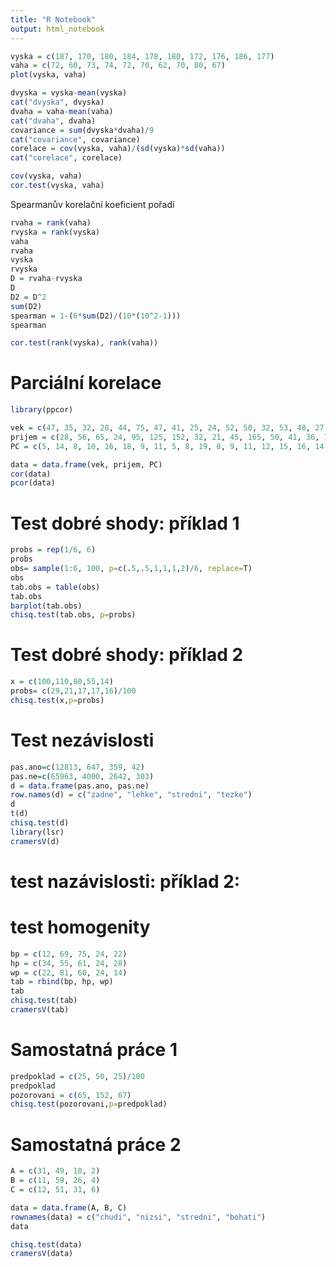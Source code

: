 ```yaml
---
title: "R Notebook"
output: html_notebook
---
```


```r
vyska = c(187, 170, 180, 184, 178, 180, 172, 176, 186, 177)
vaha = c(72, 60, 73, 74, 72, 70, 62, 70, 80, 67)
plot(vyska, vaha)
```

```r
dvyska = vyska-mean(vyska)
cat("dvyska", dvyska)
dvaha = vaha-mean(vaha)
cat("dvaha", dvaha)
covariance = sum(dvyska*dvaha)/9
cat("covariance", covariance)
corelace = cov(vyska, vaha)/(sd(vyska)*sd(vaha))
cat("corelace", corelace)
```

```r
cov(vyska, vaha)
cor.test(vyska, vaha)

```

Spearmanův korelační koeficient pořadí

```r
rvaha = rank(vaha)
rvyska = rank(vyska)
vaha
rvaha
vyska
rvyska
D = rvaha-rvyska
D
D2 = D^2
sum(D2)
spearman = 1-(6*sum(D2)/(10*(10^2-1)))
spearman
```
```r
cor.test(rank(vyska), rank(vaha))
```


# Parciální korelace

```r
library(ppcor)
```



```r
vek = c(47, 35, 32, 28, 44, 75, 47, 41, 25, 24, 52, 50, 32, 53, 48, 27, 54, 50, 34, 36)
prijem = c(28, 56, 65, 24, 95, 125, 152, 32, 21, 45, 165, 50, 41, 36, 78, 86, 49, 99, 19, 35)
PC = c(5, 14, 8, 10, 16, 18, 9, 11, 5, 8, 19, 8, 9, 11, 12, 15, 16, 14, 4, 5)

data = data.frame(vek, prijem, PC)
cor(data)
pcor(data)

```


# Test dobré shody: příklad 1

```r
probs = rep(1/6, 6)
probs
obs= sample(1:6, 100, p=c(.5,.5,1,1,1,2)/6, replace=T)
obs
tab.obs = table(obs)
tab.obs
barplot(tab.obs)
chisq.test(tab.obs, p=probs)
```

# Test dobré shody: příklad 2

```r
x = c(100,110,80,55,14)
probs= c(29,21,17,17,16)/100
chisq.test(x,p=probs)
```

# Test nezávislosti

```r
pas.ano=c(12813, 647, 359, 42)
pas.ne=c(65963, 4000, 2642, 303)
d = data.frame(pas.ano, pas.ne)
row.names(d) = c("zadne", "lehke", "stredni", "tezke")
d
t(d)
chisq.test(d)
library(lsr)
cramersV(d)
```


# test nazávislosti: příklad 2: 



# test homogenity

```r
bp = c(12, 69, 75, 24, 22)
hp = c(34, 55, 61, 24, 28)
wp = c(22, 81, 60, 24, 14)
tab = rbind(bp, hp, wp)
tab
chisq.test(tab)
cramersV(tab)

```

# Samostatná práce 1

```r
predpoklad = c(25, 50, 25)/100
predpoklad
pozorovani = c(65, 152, 67)
chisq.test(pozorovani,p=predpoklad)
```

# Samostatná práce 2

```r
A = c(31, 49, 18, 2)
B = c(11, 59, 26, 4)
C = c(12, 51, 31, 6)

data = data.frame(A, B, C)
rownames(data) = c("chudi", "nizsi", "stredni", "bohati")
data
```


```r
chisq.test(data)
cramersV(data)
```

